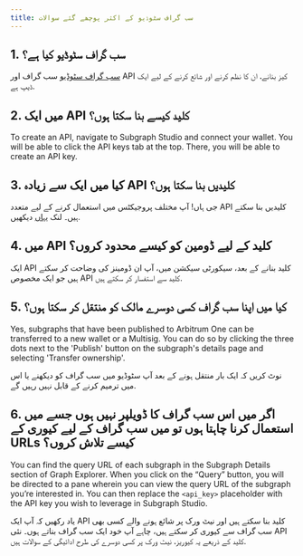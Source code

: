 ```yaml
---
title: سب گراف سٹوڈیو کے اکثر پوچھے گئے سوالات
---
```


## 1. سب گراف سٹوڈیو کیا ہے؟

[سب گراف سٹوڈیو](https://thegraph.com/studio/) سب گراف اور API کیز بنانے، ان کا نظم کرنے اور شائع کرنے کے لیے ایک ڈیپ ہے.

## 2. میں ایک API کلید کیسے بنا سکتا ہوں؟

To create an API, navigate to Subgraph Studio and connect your wallet. You will be able to click the API keys tab at the top. There, you will be able to create an API key.

## 3. کیا میں ایک سے زیادہ API کلیدیں بنا سکتا ہوں؟

جی ہاں! آپ مختلف پروجیکٹس میں استعمال کرنے کے لیے متعدد API کلیدیں بنا سکتے ہیں۔ لنک [یہاں](https://thegraph.com/studio/apikeys/) دیکھیں.

## 4. میں API کلید کے لیے ڈومین کو کیسے محدود کروں؟

ایک API کلید بنانے کے بعد، سیکورٹی سیکشن میں، آپ ان ڈومینز کی وضاحت کر سکتے ہیں جو ایک مخصوص API کلید سے استفسار کر سکتے ہیں.

## 5. کیا میں اپنا سب گراف کسی دوسرے مالک کو منتقل کر سکتا ہوں؟

Yes, subgraphs that have been published to Arbitrum One can be transferred to a new wallet or a Multisig. You can do so by clicking the three dots next to the 'Publish' button on the subgraph's details page and selecting 'Transfer ownership'.

نوٹ کریں کہ ایک بار منتقل ہونے کے بعد آپ سٹوڈیو میں سب گراف کو دیکھنے یا اس میں ترمیم کرنے کے قابل نہیں رہیں گے.

## 6. اگر میں اس سب گراف کا ڈویلپر نہیں ہوں جسے میں استعمال کرنا چاہتا ہوں تو میں سب گراف کے لیے کیوری کے URLs کیسے تلاش کروں؟

You can find the query URL of each subgraph in the Subgraph Details section of Graph Explorer. When you click on the “Query” button, you will be directed to a pane wherein you can view the query URL of the subgraph you’re interested in. You can then replace the `<api_key>` placeholder with the API key you wish to leverage in Subgraph Studio.

یاد رکھیں کہ آپ ایک API کلید بنا سکتے ہیں اور نیٹ ورک پر شائع ہونے والے کسی بھی سب گراف سے کیوری کر سکتے ہیں، چاہے آپ خود ایک سب گراف بناتے ہوں۔ نئی API کلید کے ذریعے یہ کیوریز، نیٹ ورک پر کسی دوسرے کی طرح ادائیگی کے سوالات ہیں.
